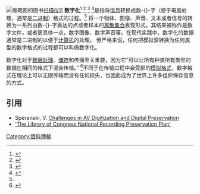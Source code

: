 {{noteTA
|G1=Communication
|G2=IT
}}
[[File:Internet_Archive_book_scanner_1.jpg|缩略图]]的图书[[影像掃描器|扫描仪]]]]
'''数字化'''<ref name="wi">{{Cite news|url=http://whatis.techtarget.com/definition/digitization|title=What is digitization? - Definition from WhatIs.com|newspaper=WhatIs.com|accessdate=2018-10-31|language=en-US|archive-date=2017-12-24|archive-url=https://web.archive.org/web/20171224063017/http://whatis.techtarget.com/definition/digitization|dead-url=no}}</ref>
<ref>{{Cite web|url=https://www.collinsdictionary.com/dictionary/english/digitize|title=Digitize definition and meaning, Collins English Dictionary|accessdate=2018-10-31|work=www.collinsdictionary.com|language=en|archive-date=2018-10-31|archive-url=https://web.archive.org/web/20181031133119/https://www.collinsdictionary.com/dictionary/english/digitize|dead-url=no}}</ref>
<ref>{{Cite web|url=https://books.google.com/ngrams/graph?content=the+digitizing+of,the+digitization+of,the+digitalizing+of,the+digitalization+of,the+digitising+of,the+digitisation+of,the+digitalising+of,the+digitalisation+of&year_start=1930&year_end=2000&corpus=15&smoothing=3&share=&direct_url=t1;,the+digitizing+of;,c0;.t1;,the+digitization+of;,c0;.t1;,the+digitalization+of;,c0;.t1;,the+digitising+of;,c0;.t1;,the+digitisation+of;,c0;.t1;,the+digitalisation+of;,c0|title=Google Ngram Viewer|work=books.google.com}}</ref>
<ref name="collins">{{Cite web|url=https://www.collinsdictionary.com/dictionary/english/digitalize|title=Digitalize definition and meaning，Collins English Dictionary|accessdate=2018-10-31|work=www.collinsdictionary.com|language=en|archive-date=2018-10-31|archive-url=https://web.archive.org/web/20181031133131/https://www.collinsdictionary.com/dictionary/english/digitalize|dead-url=no}}</ref>是指将[[信息|信息]]转换成数-{}-字（便于电脑处理，通常是[[二进制|二进制]]）格式的过程。<ref name="collins" /> 将一个物体、图像、声音、文本或者信号的转换为一系列由数-{}-字表达的点或者样本的[[离散集合|离散集合]]表现形式。其结果被称作是数字文件，或者更具体一点，数字图像、数字声音等。在现代实践中，数字化的数据通常是二进制的以便于[[计算机|计算机]]的处理。 但严格来说，任何把模拟源转换为任何类型的数字格式的过程都可以叫做数字化。

数字化对于[[数据处理|数据处理]]、[[数据存储设备|储存]]和传播至关重要，因为它“可以让所有种类所有类型的数据在相同的格式下混合传输。”
<ref>{{Cite book|url=http://worldcat.org/oclc/19127750|last=Denis.|first=McQuail,|date=1987|publisher=Sage Publications|isbn=0803980698|chapter=Mass communication theory : an introduction|oclc=19127750}}</ref>不同于在传输过程中会受损的[[類比信號|模拟格式]]，数字格式在理论上可以无限传输而没有任何损失，也因此成为了世界上许多组织保存信息的方式。

==引用==
{{refbegin}}
*Speranski, V. [http://www.nationalvideo.com.au/challenges-in-audio-visual-digitization-and-digital-preservation Challenges in AV Digitization and Digital Preservation] {{Wayback|url=http://www.nationalvideo.com.au/challenges-in-audio-visual-digitization-and-digital-preservation |date=20181103100235 }}
*[https://www.loc.gov/rr/record/nrpb/PLAN%20pdf.pdf 'The Library of Congress National Recording Preservation Plan'] {{Wayback|url=https://www.loc.gov/rr/record/nrpb/PLAN%20pdf.pdf |date=20140912114803 }}
{{refend}}
{{reflist}}

[[Category:資料傳輸|Category:資料傳輸]]